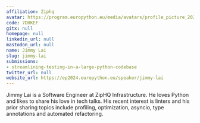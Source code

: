 ```yaml
---
affiliation: Ziphq
avatar: https://program.europython.eu/media/avatars/profile_picture_202105_HCxWsMb.jpg
code: 7DHKEF
gitx: null
homepage: null
linkedin_url: null
mastodon_url: null
name: Jimmy Lai
slug: jimmy-lai
submissions:
- streamlining-testing-in-a-large-python-codebase
twitter_url: null
website_url: https://ep2024.europython.eu/speaker/jimmy-lai
---
```


Jimmy Lai is a Software Engineer at ZipHQ Infrastructure. He loves Python and likes to share his love in tech talks. His recent interest is linters and his prior sharing topics include profiling, optimization, asyncio, type annotations and automated refactoring.
